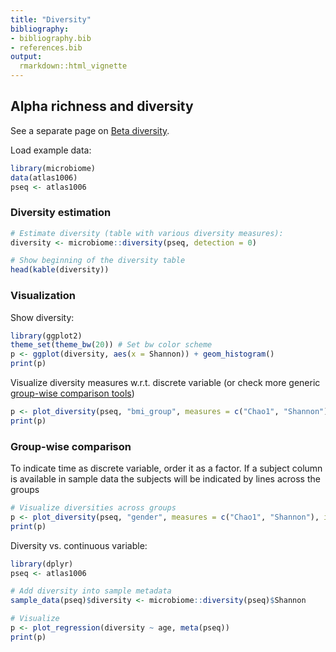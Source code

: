 ```yaml
---
title: "Diversity"
bibliography: 
- bibliography.bib
- references.bib
output: 
  rmarkdown::html_vignette
---
```

<!--
  %\VignetteEngine{knitr::rmarkdown}
  %\VignetteIndexEntry{microbiome tutorial - diversity}
  %\usepackage[utf8]{inputenc}
  %\VignetteEncoding{UTF-8}  
-->


## Alpha richness and diversity

See a separate page on [Beta diversity](Betadiversity.html).

Load example data:

```r
library(microbiome)
data(atlas1006)
pseq <- atlas1006
```


### Diversity estimation

```r
# Estimate diversity (table with various diversity measures):
diversity <- microbiome::diversity(pseq, detection = 0)

# Show beginning of the diversity table
head(kable(diversity))
```



### Visualization

Show diversity:

```r
library(ggplot2)
theme_set(theme_bw(20)) # Set bw color scheme
p <- ggplot(diversity, aes(x = Shannon)) + geom_histogram()
print(p)
```

Visualize diversity measures w.r.t. discrete variable (or check more generic [group-wise comparison tools](Comparisons.html))

```r
p <- plot_diversity(pseq, "bmi_group", measures = c("Chao1", "Shannon"), indicate.subjects = FALSE)
print(p)
```

### Group-wise comparison

To indicate time as discrete variable, order it as a factor. If a
subject column is available in sample data the subjects will be
indicated by lines across the groups

```r
# Visualize diversities across groups
p <- plot_diversity(pseq, "gender", measures = c("Chao1", "Shannon"), indicate.subject = TRUE)
print(p)
```


Diversity vs. continuous variable:

```r
library(dplyr)
pseq <- atlas1006

# Add diversity into sample metadata
sample_data(pseq)$diversity <- microbiome::diversity(pseq)$Shannon

# Visualize
p <- plot_regression(diversity ~ age, meta(pseq))
print(p)
```

